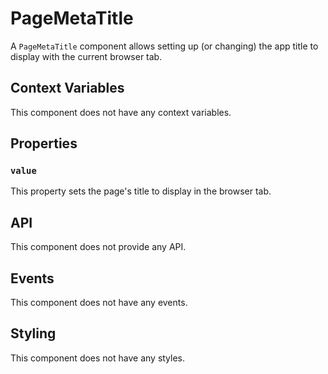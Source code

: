 # PageMetaTitle

A `PageMetaTitle` component allows setting up (or changing) the app title to display with the 
current browser tab.

## Context Variables

This component does not have any context variables.

## Properties

### `value`

This property sets the page's title to display in the browser tab.

## API

This component does not provide any API.

## Events

This component does not have any events.

## Styling

This component does not have any styles.
